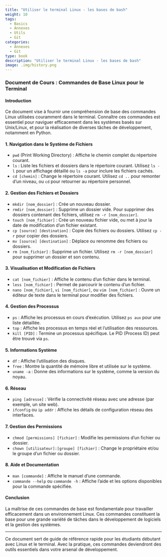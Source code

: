```yaml
---
title: "Utiliser le terminal Linux - les bases de bash"
weight: 10
tags:
  - Basics
  - Annexes
  - Utils
  - Git
categories:
  - Annexes
  - Git
type: book
description: "Utiliser le terminal Linux - les bases de bash"
image: .img/history.png
---
```



### Document de Cours : Commandes de Base Linux pour le Terminal

#### Introduction

Ce document vise à fournir une compréhension de base des commandes Linux utilisées couramment dans le terminal. Connaître ces commandes est essentiel pour naviguer efficacement dans les systèmes basés sur Unix/Linux, et pour la réalisation de diverses tâches de développement, notamment en Python.

#### 1. Navigation dans le Système de Fichiers

- `pwd` (Print Working Directory) : Affiche le chemin complet du répertoire courant.
- `ls` : Liste les fichiers et dossiers dans le répertoire courant. Utilisez `ls -l` pour un affichage détaillé ou `ls -a` pour inclure les fichiers cachés.
- `cd [chemin]` : Change le répertoire courant. Utilisez `cd ..` pour remonter d'un niveau, ou `cd` pour retourner au répertoire personnel.

#### 2. Gestion des Fichiers et Dossiers

- `mkdir [nom_dossier]` : Crée un nouveau dossier.
- `rmdir [nom_dossier]` : Supprime un dossier vide. Pour supprimer des dossiers contenant des fichiers, utilisez `rm -r [nom_dossier]`.
- `touch [nom_fichier]` : Crée un nouveau fichier vide, ou met à jour la date de modification d'un fichier existant.
- `cp [source] [destination]` : Copie des fichiers ou dossiers. Utilisez `cp -r` pour copier des dossiers.
- `mv [source] [destination]` : Déplace ou renomme des fichiers ou dossiers.
- `rm [nom_fichier]` : Supprime un fichier. Utilisez `rm -r [nom_dossier]` pour supprimer un dossier et son contenu.

#### 3. Visualisation et Modification de Fichiers

- `cat [nom_fichier]` : Affiche le contenu d'un fichier dans le terminal.
- `less [nom_fichier]` : Permet de parcourir le contenu d'un fichier.
- `nano [nom_fichier]`, `vi [nom_fichier]`, ou `vim [nom_fichier]` : Ouvre un éditeur de texte dans le terminal pour modifier des fichiers.

#### 4. Gestion des Processus

- `ps` : Affiche les processus en cours d'exécution. Utilisez `ps aux` pour une liste détaillée.
- `top` : Affiche les processus en temps réel et l'utilisation des ressources.
- `kill [PID]` : Termine un processus spécifique. Le PID (Process ID) peut être trouvé via `ps`.

#### 5. Informations Système

- `df` : Affiche l'utilisation des disques.
- `free` : Montre la quantité de mémoire libre et utilisée sur le système.
- `uname -a` : Donne des informations sur le système, comme la version du noyau.

#### 6. Réseau

- `ping [adresse]` : Vérifie la connectivité réseau avec une adresse (par exemple, un site web).
- `ifconfig` ou `ip addr` : Affiche les détails de configuration réseau des interfaces.

#### 7. Gestion des Permissions

- `chmod [permissions] [fichier]` : Modifie les permissions d'un fichier ou dossier.
- `chown [utilisateur]:[groupe] [fichier]` : Change le propriétaire et/ou le groupe d'un fichier ou dossier.

#### 8. Aide et Documentation

- `man [commande]` : Affiche le manuel d'une commande.
- `commande --help` ou `commande -h` : Affiche l'aide et les options disponibles pour la commande spécifiée.

#### Conclusion

La maîtrise de ces commandes de base est fondamentale pour travailler efficacement dans un environnement Linux. Ces commandes constituent la base pour une grande variété de tâches dans le développement de logiciels et la gestion des systèmes.

---

Ce document sert de guide de référence rapide pour les étudiants débutant avec Linux et le terminal. Avec la pratique, ces commandes deviendront des outils essentiels dans votre arsenal de développement.
